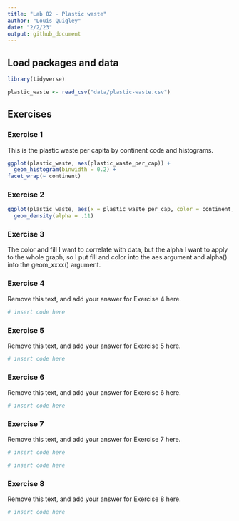```yaml
---
title: "Lab 02 - Plastic waste"
author: "Louis Quigley"
date: "2/2/23"
output: github_document
---
```


## Load packages and data

```r
library(tidyverse) 
```

```r
plastic_waste <- read_csv("data/plastic-waste.csv")
```

## Exercises

### Exercise 1

This is the plastic waste per capita by continent code and histograms.

```r
ggplot(plastic_waste, aes(plastic_waste_per_cap)) +
  geom_histogram(binwidth = 0.2) +
facet_wrap(~ continent)
```

### Exercise 2

```r
ggplot(plastic_waste, aes(x = plastic_waste_per_cap, color = continent, fill = continent)) +
  geom_density(alpha = .11)
```

### Exercise 3

The color and fill I want to correlate with data, but the alpha I want to apply to the whole graph, so I put fill and color into the aes argument and alpha() into the geom_xxxx() argument. 

### Exercise 4

Remove this text, and add your answer for Exercise 4 here.

```r
# insert code here
```

### Exercise 5

Remove this text, and add your answer for Exercise 5 here.

```r
# insert code here
```

### Exercise 6

Remove this text, and add your answer for Exercise 6 here.

```r
# insert code here
```

### Exercise 7

Remove this text, and add your answer for Exercise 7 here.

```r
# insert code here
```

```r
# insert code here
```

### Exercise 8

Remove this text, and add your answer for Exercise 8 here.

```r
# insert code here
```
